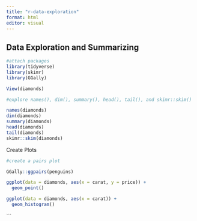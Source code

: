 ```yaml
---
title: "r-data-exploration"
format: html
editor: visual
---
```


## Data Exploration and Summarizing 

```r
#attach packages
library(tidyverse)
library(skimr)
library(GGally)
```

```r
View(diamonds)
```

```r
#explore names(), dim(), summary(), head(), tail(), and skimr::skim()

names(diamonds)
dim(diamonds)
summary(diamonds)
head(diamonds)
tail(diamonds)
skimr::skim(diamonds)
```

Create Plots
```r
#create a pairs plot 

GGally::ggpairs(penguins)
```
```r
ggplot(data = diamonds, aes(x = carat, y = price)) +
  geom_point()
```
```r
ggplot(data = diamonds, aes(x = carat)) +
  geom_histogram()
```
```

